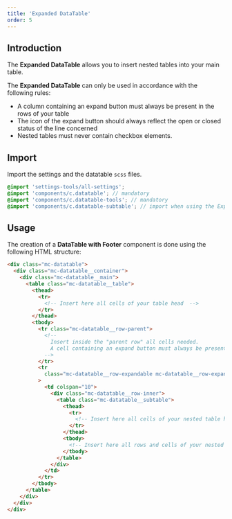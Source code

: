 ```yaml
---
title: 'Expanded DataTable'
order: 5
---
```


## Introduction

The **Expanded DataTable** allows you to insert nested tables into your main table.

<Highlight type="warning" title="Rules for use">

The **Expanded DataTable** can only be used in accordance with the following rules:

- A column containing an expand button must always be present in the rows of your table
- The icon of the expand button should always reflect the open or closed status of the line concerned
- Nested tables must never contain checkbox elements.

</Highlight>

## Import

Import the settings and the datatable `scss` files.

```scss
@import 'settings-tools/all-settings';
@import 'components/c.datatable'; // mandatory
@import 'components/c.datatable-tools'; // mandatory
@import 'components/c.datatable-subtable'; // import when using the Expanded DataTable
```

## Usage

The creation of a **DataTable with Footer** component is done using the following HTML structure:

```html
<div class="mc-datatable">
  <div class="mc-datatable__container">
    <div class="mc-datatable__main">
      <table class="mc-datatable__table">
        <thead>
          <tr>
            <!-- Insert here all cells of your table head  -->
          </tr>
        </thead>
        <tbody>
          <tr class="mc-datatable__row-parent">
            <!-- 
              Insert inside the "parent row" all cells needed.
              A cell containing an expand button must always be present in the row
            -->
          </tr>
          <tr
            class="mc-datatable__row-expandable mc-datatable__row-expandable--offset-2"
          >
            <td colspan="10">
              <div class="mc-datatable__row-inner">
                <table class="mc-datatable__subtable">
                  <thead>
                    <tr>
                      <!-- Insert here all cells of your nested table head  -->
                    </tr>
                  </thead>
                  <tbody>
                    <!-- Insert here all rows and cells of your nested table contents  -->
                  </tbody>
                </table>
              </div>
            </td>
          </tr>
        </tbody>
      </table>
    </div>
  </div>
</div>
```

<Story id="datatable-datatable--expanded-variation" height="600" />
